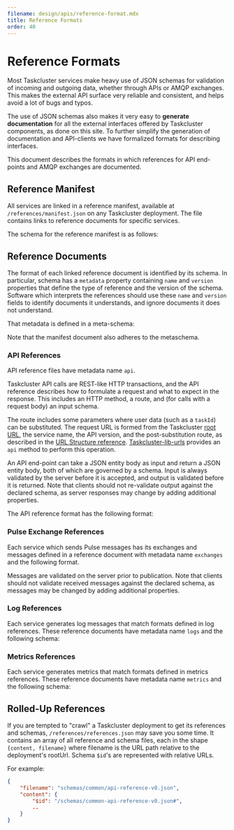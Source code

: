```yaml
---
filename: design/apis/reference-format.mdx
title: Reference Formats
order: 40
---
```


# Reference Formats

Most Taskcluster services make heavy use of JSON schemas for validation of
incoming and outgoing data, whether through APIs or AMQP exchanges. This makes
the external API surface very reliable and consistent, and helps avoid a lot of
bugs and typos.

The use of JSON schemas also makes it very easy to **generate documentation**
for all the external interfaces offered by Taskcluster components, as done on
this site. To further simplify the generation of documentation and API-clients
we have formalized formats for describing interfaces.

This document describes the formats in which references for API end-points and
AMQP exchanges are documented.

## Reference Manifest

All services are linked in a reference manifest, available at `/references/manifest.json` on any Taskcluster deployment.
The file contains links to reference documents for specific services.

The schema for the reference manifest is as follows:

<SchemaTable schema="/schemas/common/manifest-v3.json#" />

## Reference Documents

The format of each linked reference document is identified by its schema.
In particular, schema has a `metadata` property containing `name` and `version` properties that define the type of reference and the version of the schema.
Software which interprets the references should use these `name` and `version` fields to identify documents it understands, and ignore documents it does not understand.

That metadata is defined in a meta-schema:

<SchemaTable schema="/schemas/common/metadata-metaschema.json#" />

Note that the manifest document also adheres to the metaschema.

### API References

API reference files have metadata name `api`.

Taskcluster API calls are REST-like HTTP transactions, and the API reference
describes how to formulate a request and what to expect in the response.  This
includes an HTTP method, a route, and (for calls with a request body) an input
schema.

The route includes some parameters where user data (such as a `taskId`) can be
substituted.  The request URL is formed from the Taskcluster [root URL](/docs/manual/using/root-urls), the
service name, the API version, and the post-substitution route, as described in the [URL Structure reference](/docs/reference/url-structure).
[Taskcluster-lib-urls](https://github.com/taskcluster/taskcluster-lib-urls)
provides an `api` method to perform this operation.

An API end-point can take a JSON entity body as input and return a JSON entity
body, both of which are governed by a schema. Input is always validated by the
server before it is accepted, and output is validated before it is returned.
Note that clients should not re-validate output against the declared schema, as
server responses may change by adding additional properties.

The API reference format has the following format:

<SchemaTable schema="/schemas/common/api-reference-v0.json#" />

### Pulse Exchange References

Each service which sends Pulse messages has its exchanges and messages defined
in a reference document with metadata name `exchanges` and the following format.

<SchemaTable schema="/schemas/common/exchanges-reference-v0.json#" />

Messages are validated on the server prior to publication.
Note that clients should not validate received messages against the declared
schema, as messages may be changed by adding additional properties.

### Log References

Each service generates log messages that match formats defined in log references.
These reference documents have metadata name `logs` and the following schema:

<SchemaTable schema="/schemas/common/logs-reference-v0.json#" />

### Metrics References

Each service generates metrics that match formats defined in metrics references.
These reference documents have metadata name `metrics` and the following schema:

<SchemaTable schema="/schemas/common/metrics-reference-v0.json#" />

## Rolled-Up References

If you are tempted to "crawl" a Taskcluster deployment to get its references and schemas, `/references/references.json` may save you some time.
It contains an array of all reference and schema files, each in the shape `{content, filename}` where filename is the URL path relative to the deployment's rootUrl.
Schema `$id`'s are represented with relative URLs.

For example:

```json
{
    "filename": "schemas/common/api-reference-v0.json",
    "content": {
        "$id": "/schemas/common-api-reference-v0.json#",
        ..
    }
}
```
